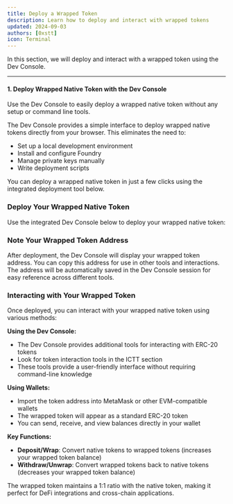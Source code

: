 ```yaml
---
title: Deploy a Wrapped Token
description: Learn how to deploy and interact with wrapped tokens
updated: 2024-09-03
authors: [0xstt]
icon: Terminal
---
```


In this section, we will deploy and interact with a wrapped token using the Dev Console.

---

<Steps>
<Step>

#### 1. Deploy Wrapped Native Token with the Dev Console
Use the Dev Console to easily deploy a wrapped native token without any setup or command line tools.

The Dev Console provides a simple interface to deploy wrapped native tokens directly from your browser. This eliminates the need to:
- Set up a local development environment
- Install and configure Foundry
- Manage private keys manually
- Write deployment scripts

You can deploy a wrapped native token in just a few clicks using the integrated deployment tool below.

</Step>
<Step>

### Deploy Your Wrapped Native Token

Use the integrated Dev Console below to deploy your wrapped native token:

<ToolboxMdxWrapper toolName="DeployWrappedNative" />

</Step>

<Step>

### Note Your Wrapped Token Address

After deployment, the Dev Console will display your wrapped token address. You can copy this address for use in other tools and interactions. The address will be automatically saved in the Dev Console session for easy reference across different tools.

</Step>

<Step>

### Interacting with Your Wrapped Token

Once deployed, you can interact with your wrapped native token using various methods:

**Using the Dev Console:**
- The Dev Console provides additional tools for interacting with ERC-20 tokens
- Look for token interaction tools in the ICTT section
- These tools provide a user-friendly interface without requiring command-line knowledge

**Using Wallets:**
- Import the token address into MetaMask or other EVM-compatible wallets
- The wrapped token will appear as a standard ERC-20 token
- You can send, receive, and view balances directly in your wallet

**Key Functions:**
- **Deposit/Wrap**: Convert native tokens to wrapped tokens (increases your wrapped token balance)
- **Withdraw/Unwrap**: Convert wrapped tokens back to native tokens (decreases your wrapped token balance)

The wrapped token maintains a 1:1 ratio with the native token, making it perfect for DeFi integrations and cross-chain applications.

</Step>

</Steps>

<Quiz quizId="202"/>